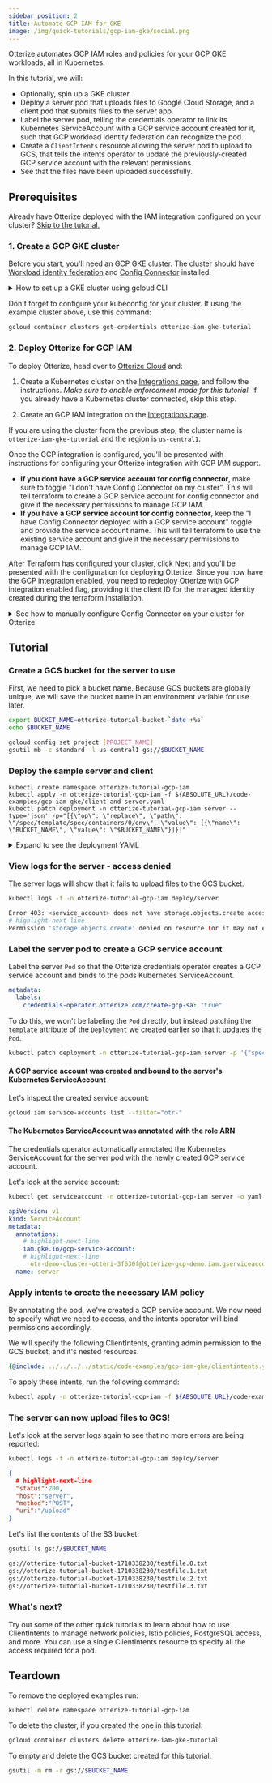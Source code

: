 ```yaml
---
sidebar_position: 2
title: Automate GCP IAM for GKE
image: /img/quick-tutorials/gcp-iam-gke/social.png
---
```



Otterize automates GCP IAM roles and policies for your GCP GKE workloads, all in Kubernetes.

In this tutorial, we will:

- Optionally, spin up a GKE cluster.
- Deploy a server pod that uploads files to Google Cloud Storage, and a client pod that submits files to the server app.
- Label the server pod, telling the credentials operator to link its Kubernetes ServiceAccount with a GCP service account created for it, such that GCP workload identity federation can recognize the pod.
- Create a `ClientIntents` resource allowing the server pod to upload to GCS, that tells the intents operator to update the previously-created GCP service account with the relevant permissions.
- See that the files have been uploaded successfully.

## Prerequisites
Already have Otterize deployed with the IAM integration configured on your cluster? [Skip to the tutorial.](#tutorial)

### 1. Create a GCP GKE cluster
Before you start, you'll need an GCP GKE cluster. The cluster should have
[Workload identity federation](https://cloud.google.com/kubernetes-engine/docs/how-to/workload-identity) and
[Config Connector](https://cloud.google.com/config-connector/docs/how-to/install-upgrade-uninstall) installed.

<details>
<summary>How to set up a GKE cluster using gcloud CLI</summary>

  Run the following commands to configure your project and create your cluster. [Don't have gcloud? Install it now.](https://cloud.google.com/sdk/docs/install)

  1. Create a project and Set the default gcloud configurations
  ```shell
  gcloud projects create [PROJECT_NAME]
  gcloud config set project [PROJECT_NAME]
  gcloud config set compute/region [us-central1]
  ```

  2. Enable the relevant APIS
  ```shell
  gcloud services enable container.googleapis.com iamcredentials.googleapis.com cloudresourcemanager.googleapis.com
  ```
  Ensure that you have at least the following [IAM roles](https://cloud.google.com/iam/docs/understanding-roles#kubernetes-engine-roles):
  [roles/container.admin, roles/iam.serviceAccountAdmin]

  3. Create a new GKE cluster with workload identity and config connector enabled
  ```shell
  gcloud container clusters create otterize-iam-gke-tutorial \
  --release-channel regular \
  --addons ConfigConnector \
  --workload-pool=[PROJECT_NAME].svc.id.goog \
  --logging=SYSTEM \
  --monitoring=SYSTEM
  ```

</details>

Don't forget to configure your kubeconfig for your cluster. If using the example cluster above, use this command:
```bash
gcloud container clusters get-credentials otterize-iam-gke-tutorial
```

### 2. Deploy Otterize for GCP IAM
To deploy Otterize, head over to [Otterize Cloud](https://app.otterize.com) and:

1. Create a Kubernetes cluster on the [Integrations page](https://app.otterize.com/integrations), and follow the instructions. *Make sure to enable enforcement mode for this tutorial.* If you already have a Kubernetes cluster connected, skip this step.

2. Create an GCP IAM integration on the [Integrations page](https://app.otterize.com/integrations).

If you are using the cluster from the previous step, the cluster name is `otterize-iam-gke-tutorial` and the region is `us-central1`.

Once the GCP integration is configured, you'll be presented with instructions for configuring your Otterize integration with GCP IAM support.
  - **If you dont have a GCP service account for config connector**, make sure to toggle "I don't have Config Connector on my cluster". This will
    tell terraform to create a GCP service account for config connector and give it the necessary permissions to manage GCP IAM.
  - **If you have a GCP service account for config connector**, keep the "I have Config Connector deployed with a GCP service account" toggle and provide the service account name.
    This will tell terraform to use the existing service account and give it the necessary permissions to manage GCP IAM.


After Terraform has configured your cluster, click Next and you'll be presented with the configuration for deploying Otterize.
Since you now have the GCP integration enabled, you need to redeploy Otterize with GCP integration enabled flag, providing
it the client ID for the managed identity created during the terraform installation.

<details>
<summary>See how to manually configure Config Connector on your cluster for Otterize</summary>


You may also manually configure your clusters config connector to be used with Otterize.
1. Configure the GCP service account for Config Connector
    - Create a service account for Config Connector
      ```shell
        gcloud iam service-accounts create [CONFIG_CONNECTOR_SA_NAME]
      ```
    - Add the following permissions to the service account
      ```
        roles/iam.roleAdmin
        roles/iam.securityAdmin
        roles/iam.serviceAccountAdmin
        roles/iam.workloadIdentityUser
      ```
      You can use the following command to add permissions to the service account
      ```shell
        gcloud projects add-iam-policy-binding [PROJECT_NAME] \
        --member="serviceAccount:[CONFIG_CONNECTOR_SA_NAME]@[PROJECT_NAME].iam.gserviceaccount.com" \
        --role="roles/iam.roleAdmin"
      ```
    - Bind the service account to workload identity
      ```shell
        gcloud iam service-accounts add-iam-policy-binding \
        [CONFIG_CONNECTOR_SA_NAME]@[PROJECT_NAME].iam.gserviceaccount.com \
        --member="serviceAccount:[PROJECT_NAME].svc.id.goog[cnrm-system/cnrm-controller-manager]" \
        --role="roles/iam.workloadIdentityUser"
      ```
2. Apply the following YAML to your kubernetes cluster to finish the config connector configuration.
    ```yaml
    apiVersion: core.cnrm.cloud.google.com/v1beta1
    kind: ConfigConnector
    metadata:
      name: configconnector.core.cnrm.cloud.google.com
    spec:
      mode: cluster
      googleServiceAccount: "[CONFIG_CONNECTOR_SA_NAME]@[PROJECT_NAME].iam.gserviceaccount.com"
    ```

</details>

## Tutorial

### Create a GCS bucket for the server to use

First, we need to pick a  bucket name. Because GCS buckets are globally unique,
we will save the bucket name in an environment variable for use later.

```bash
export BUCKET_NAME=otterize-tutorial-bucket-`date +%s`
echo $BUCKET_NAME
```

```bash
gcloud config set project [PROJECT_NAME]
gsutil mb -c standard -l us-central1 gs://$BUCKET_NAME
```

### Deploy the sample server and client

```shell
kubectl create namespace otterize-tutorial-gcp-iam
kubectl apply -n otterize-tutorial-gcp-iam -f ${ABSOLUTE_URL}/code-examples/gcp-iam-gke/client-and-server.yaml
kubectl patch deployment -n otterize-tutorial-gcp-iam server --type='json' -p="[{\"op\": \"replace\", \"path\": \"/spec/template/spec/containers/0/env\", \"value\": [{\"name\": \"BUCKET_NAME\", \"value\": \"$BUCKET_NAME\"}]}]"
```

<details>
<summary>Expand to see the deployment YAML</summary>

```yaml
{@include: ../../../../static/code-examples/gcp-iam-gke/client-and-server.yaml}
```

</details>

### View logs for the server - access denied
The server logs will show that it fails to upload files to the GCS bucket.

```bash
kubectl logs -f -n otterize-tutorial-gcp-iam deploy/server
```

```bash
Error 403: <service_account> does not have storage.objects.create access to the Google Cloud Storage object.
# highlight-next-line
Permission 'storage.objects.create' denied on resource (or it may not exist).
```

### Label the server pod to create a GCP service account
Label the server `Pod` so that the Otterize credentials operator creates a GCP service account and binds to the pods Kubernetes ServiceAccount.
```yaml
metadata:
  labels:
    credentials-operator.otterize.com/create-gcp-sa: "true"
```

To do this, we won't be labeling the `Pod` directly, but instead patching the `template` attribute of the `Deployment` we created earlier so that it updates the `Pod`.

```bash
kubectl patch deployment -n otterize-tutorial-gcp-iam server -p '{"spec": {"template":{"metadata":{"labels":{"credentials-operator.otterize.com/create-gcp-sa":"true"}}}} }'
```

#### A GCP service account was created and bound to the server's Kubernetes ServiceAccount
Let's inspect the created service account:
```bash
gcloud iam service-accounts list --filter="otr-"
```

#### The Kubernetes ServiceAccount was annotated with the role ARN
The credentials operator automatically annotated the Kubernetes ServiceAccount for the server pod with the newly created GCP service account.

Let's look at the service account:
```bash
kubectl get serviceaccount -n otterize-tutorial-gcp-iam server -o yaml
```

```yaml
apiVersion: v1
kind: ServiceAccount
metadata:
  annotations:
    # highlight-next-line
    iam.gke.io/gcp-service-account:
    # highlight-next-line
      otr-demo-cluster-otteri-3f630f@otterize-gcp-demo.iam.gserviceaccount.com
  name: server
```


### Apply intents to create the necessary IAM policy

By annotating the pod, we've created a GCP service account. We now need to specify what we need to access, and the intents operator will bind permissions accordingly.

We will specify the following ClientIntents, granting admin permission to the GCS bucket, and it's nested resources.
```yaml
{@include: ../../../../static/code-examples/gcp-iam-gke/clientintents.yaml}
```

To apply these intents, run the following command:
```bash
kubectl apply -n otterize-tutorial-gcp-iam -f ${ABSOLUTE_URL}/code-examples/gcp-iam-gke/clientintents.yaml
```

### The server can now upload files to GCS!

Let's look at the server logs again to see that no more errors are being reported:
```bash
kubectl logs -f -n otterize-tutorial-gcp-iam deploy/server
```

```json
{
  # highlight-next-line
  "status":200,
  "host":"server",
  "method":"POST",
  "uri":"/upload"
}
```

Let's list the contents of the S3 bucket:
```bash
gsutil ls gs://$BUCKET_NAME
```

```bash
gs://otterize-tutorial-bucket-1710338230/testfile.0.txt
gs://otterize-tutorial-bucket-1710338230/testfile.1.txt
gs://otterize-tutorial-bucket-1710338230/testfile.2.txt
gs://otterize-tutorial-bucket-1710338230/testfile.3.txt
```

### What's next?

Try out some of the other quick tutorials to learn about how to use ClientIntents to manage network policies, Istio policies, PostgreSQL access, and more. You can use a single ClientIntents resource to specify all the access required for a pod.

## Teardown

To remove the deployed examples run:

```bash
kubectl delete namespace otterize-tutorial-gcp-iam
```

To delete the cluster, if you created the one in this tutorial:
```bash
gcloud container clusters delete otterize-iam-gke-tutorial
```

To empty and delete the GCS bucket created for this tutorial:
```bash
gsutil -m rm -r gs://$BUCKET_NAME
```
